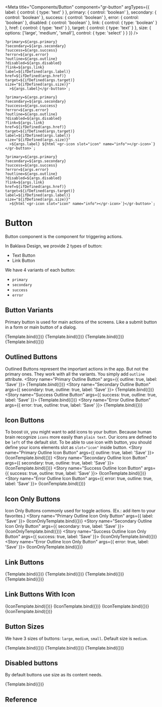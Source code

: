 
<Meta
  title="Components/Button"
  component="gr-button"
  argTypes={{
    label: {
      control: {
        type: 'text'
      }
    },
    primary: {
      control: 'boolean'
    },
    secondary: {
      control: 'boolean'
    },
    success: {
      control: 'boolean'
    },
    error: {
      control: 'boolean'
    },
    disabled: {
      control: 'boolean'
    },
    link: {
      control: {
        type: 'boolean'
      }
    },
    href: {
       control: {
        type: 'text'
      }
    },
    target: {
       control: {
        type: 'text'
      }
    },
    size: {
      options: ['large', 'medium', 'small'],
      control: { type: 'select' }
    }
  }}
/>

    ?primary=${args.primary}
    ?secondary=${args.secondary}
    ?success=${args.success}
    ?error=${args.error}
    ?outline=${args.outline}
    ?disabled=${args.disabled}
    ?link=${args.link}
    label=${ifDefined(args.label)}
    href=${ifDefined(args.href)}
    target=${ifDefined(args.target)}
    size="${ifDefined(args.size)}" 
      >${args.label}</gr-button>`;

    ?primary=${args.primary}
    ?secondary=${args.secondary}
    ?success=${args.success}
    ?error=${args.error}
    ?outline=${args.outline}
    ?disabled=${args.disabled}
    ?link=${args.link}
    href=${ifDefined(args.href)}
    target=${ifDefined(args.target)}
    label=${ifDefined(args.label)}
    size="${ifDefined(args.size)}" 
      >${args.label} ${html`<gr-icon slot="icon" name="info"></gr-icon>`}</gr-button>`;
      
    ?primary=${args.primary}
    ?secondary=${args.secondary}
    ?success=${args.success}
    ?error=${args.error}
    ?outline=${args.outline}
    ?disabled=${args.disabled}
    ?link=${args.link}
    href=${ifDefined(args.href)}
    target=${ifDefined(args.target)}
    label=${ifDefined(args.label)}
    size="${ifDefined(args.size)}" 
      >${html`<gr-icon slot="icon" name="info"></gr-icon>`}</gr-button>`;


# Button

Button component is the component for triggering actions.

In Baklava Design, we provide 2 types of button:
* Text Button
* Link Button

We have 4 variants of each button:
* `primary`
* `secondary`
* `success`
* `error`

## Button Variants

Primary button is used for main actions of the screens. Like a submit button in a form or main button of a dialog.

<Canvas>
  <Story name="Primary Button" args={{ label: 'Save' }}>
    {Template.bind({})}
  </Story>
  <Story name="Secondary Button" args={{ secondary: true, label: 'Save' }}>
    {Template.bind({})}
  </Story>
  <Story name="Success Button" args={{ success: true, label: 'Save' }}>
    {Template.bind({})}
  </Story>
  <Story name="Error Button" args={{ error: true, label: 'Save' }}>
    {Template.bind({})}
  </Story>
</Canvas>

## Outlined Buttons
Outlined Buttons represent the important actions in the app. But not the primary ones.
They work with all the variants. You simply add `outline` attribute.
<Canvas>
  <Story name="Primary Outline Button" args={{ outline: true, label: 'Save' }}>
    {Template.bind({})}
  </Story>
  <Story name="Secondary Outline Button" args={{ secondary: true, outline: true, label: 'Save' }}>
    {Template.bind({})}
  </Story>
   <Story name="Success Outline Button" args={{ success: true, outline: true, label: 'Save' }}>
    {Template.bind({})}
  </Story>
  <Story name="Error Outline Button" args={{ error: true, outline: true,  label: 'Save' }}>
    {Template.bind({})}
  </Story>
</Canvas>

## Icon Buttons
To boost `UX`, you might want to add icons to your button. Because human brain recognize `icons` more easily than `plain text`.
Our icons are defined to be `left` of the default slot.
To be able to use icon with button, you should define your icons elements slot as `slot="icon"` inside button.
<Canvas>
  <Story name="Primary Outline Icon Button" args={{ outline: true, label: 'Save' }}>
    {IconTemplate.bind({})}
  </Story>
  <Story name="Secondary Outline Icon Button" args={{ secondary: true, outline: true, label: 'Save' }}>
    {IconTemplate.bind({})}
  </Story>
   <Story name="Success Outline Icon Button" args={{ success: true, outline: true, label: 'Save' }}>
    {IconTemplate.bind({})}
  </Story>
  <Story name="Error Outline Icon Button" args={{ error: true, outline: true, label: 'Save' }}>
    {IconTemplate.bind({})}
  </Story>
</Canvas>


## Icon Only Buttons
Icon Only Buttons commonly used for toggle actions. (Ex.: add item to your favorites.)
<Canvas>
  <Story name="Primary Outline Icon Only Button" args={{ label: 'Save' }}>
    {IconOnlyTemplate.bind({})}
  </Story>
  <Story name="Secondary Outline Icon Only Button" args={{ secondary: true, label: 'Save' }}>
    {IconOnlyTemplate.bind({})}
  </Story>
   <Story name="Success Outline Icon Only Button" args={{ success: true, label: 'Save' }}>
    {IconOnlyTemplate.bind({})}
  </Story>
  <Story name="Error Outline Icon Only Button" args={{ error: true, label: 'Save' }}>
    {IconOnlyTemplate.bind({})}
  </Story>
</Canvas>

## Link Buttons
<Canvas>
  <Story name="Primary Link Button" args={{ href: "https://trendyol.com", link: true, label: 'Save' }}>
    {Template.bind({})}
  </Story>
  <Story name="Secondary Link Button" args={{ link: true, href: "https://trendyol.com", secondary: true, label: 'Save' }}>
    {Template.bind({})}
  </Story>
   <Story name="SuccessLink Button" args={{ success: true, link: true, href: "https://trendyol.com", label: 'Save' }}>
    {Template.bind({})}
  </Story>
  <Story name="Error Link Button" args={{ error: true, link: true, href: "https://trendyol.com", label: 'Save' }}>
    {Template.bind({})}
  </Story>
</Canvas>

## Link Buttons With Icon

<Canvas>
  <Story name="Primary Link Button With Icon" args={{ link: true, href: "https://trendyol.com", label: 'Save' }}>
    {IconTemplate.bind({})}
  </Story>
  <Story name="Secondary Link Button With Icon" args={{ secondary: true, link: true,  href: "https://trendyol.com", label: 'Save' }}>
    {IconTemplate.bind({})}
  </Story>
   <Story name="Success Link Button With Icon" args={{ success: true, link: true, href: "https://trendyol.com", label: 'Save' }}>
    {IconTemplate.bind({})}
  </Story>
  <Story name="Error Link Button With Icon" args={{ error: true, link: true, href: "https://trendyol.com", label: 'Save' }}>
    {IconTemplate.bind({})}
  </Story>
</Canvas>


## Button Sizes

We have 3 sizes of buttons: `large`, `medium`, `small`. Default size is `medium`.

<Canvas>
  <Story name="Large" args={{ size: 'large', label: 'Confirm' }}>
    {Template.bind({})}
  </Story>
  <Story name="Medium" args={{ size: 'medium', label: 'Confirm' }}>
    {Template.bind({})}
  </Story>
  <Story name="Small" args={{ size: 'small', label: 'Confirm' }}>
    {Template.bind({})}
  </Story>
</Canvas>

## Disabled buttons

By default buttons use size as its content needs.


<Canvas columns={1}>
  <Story name="Secondary disabled button"  args={{ disabled: true, secondary: true, label: 'Fill the form' }}>
    {Template.bind({})}
  </Story>
</Canvas>

## Reference

<ArgsTable of="gr-button" />
